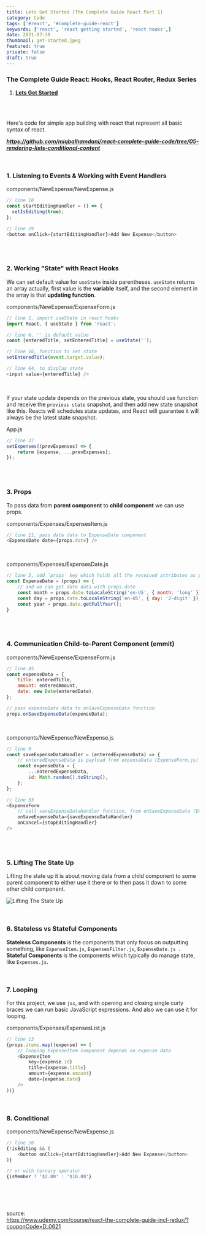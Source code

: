 ```yaml
---
title: Lets Get Started [The Complete Guide React Part 1]
category: Code
tags: ['#react', '#complete-guide-react']
keywords: ['react', 'react getting started', 'react hooks',]
date: 2021-07-30
thumbnail: get-started.jpeg
featured: true
private: false
draft: true
---
```


### The Complete Guide React: Hooks, React Router, Redux Series
1. **[Lets Get Started](#)**

<br />
<br />

Here's code for simple app building with react that represent all basic syntax of react.

***https://github.com/miqbalhamdani/react-complete-guide-code/tree/05-rendering-lists-conditional-content***

<br />

### 1. Listening to Events & Working with Event Handlers
components/NewExpense/NewExpense.js
```js
// line 18
const startEditingHandler = () => {
  setIsEditing(true);
};

// line 29
<button onClick={startEditingHandler}>Add New Expense</button>
```

<br />
<br />

### 2. Working "State" with React Hooks

We can set default value for `useState` inside parentheses. `useState` returns an array actually, first value is the **variable** itself, and the second element in the array is that **updating function**.

components/NewExpense/ExpenseForm.js
```js
// line 1, import useState in react hooks
import React, { useState } from 'react';

// line 6, '' is default value
const [enteredTitle, setEnteredTitle] = useState('');

// line 16, function to set state
setEnteredTitle(event.target.value);

// line 64, to display state
<input value={enteredTitle} />
```

<br />

If your state update depends on the previous state, you should use function and receive the `previous state` snapshot, and then add new state snapshot like this.
Reacts will schedules state updates, and React will guarantee it will always be the latest state snapshot.

App.js
```js
// line 37
setExpenses((prevExpenses) => {
    return [expense, ...prevExpenses];
});
```

<br />
<br />

### 3. Props
To pass data from **parent component** to **child component** we can use props.

components/Expenses/ExpensesItem.js
```js
// line 11, pass date data to ExpenseDate component
<ExpenseDate date={props.date} />
```

<br />

components/Expenses/ExpensesDate.js
```js
// line 5, add `props` key which holds all the received attributes as properties
const ExpenseDate = (props) => {
    // and we can get date data with props.date
    const month = props.date.toLocaleString('en-US', { month: 'long' });
    const day = props.date.toLocaleString('en-US', { day: '2-digit' });
    const year = props.date.getFullYear();
}
```

<br />
<br />

### 4. Communication Child-to-Parent Component (emmit)

components/NewExpense/ExpenseForm.js
```js
// line 45
const expenseData = {
    title: enteredTitle,
    amount: enteredAmount,
    date: new Date(enteredDate),
};

// pass expenseData data to onSaveExpenseData function
props.onSaveExpenseData(expenseData);
```

<br />

components/NewExpense/NewExpense.js
```js
// line 9
const saveExpenseDataHandler = (enteredExpenseData) => {
    // enteredExpenseData is payload from expenseData (ExpenseForm.js)
    const expenseData = {
        ...enteredExpenseData,
        id: Math.random().toString(),
    };
};

// line 33
<ExpenseForm
    // call saveExpenseDataHandler function, from onSaveExpenseData (ExpenseForm.js)
    onSaveExpenseData={saveExpenseDataHandler}
    onCancel={stopEditingHandler}
/>
```

<br />
<br />

### 5. Lifting The State Up

Lifting the state up it is about moving data from a child component to some parent component to either use it there or to then pass it down to some other child component.

![Lifting The State Up](./lifting-state-up.png)

<br />

### 6. Stateless vs Stateful Components

**Stateless Components** is the components that only focus on outputting something, like `ExpenseItem.js`, `ExpensesFilter.js`, `ExpenseDate.js
`. **Stateful Components** is the components which typically do manage state, like `Expenses.js`.

<br />

### 7. Looping

For this project, we use `jsx`, and with opening and closing single curly braces we can run basic JavaScript expressions. And also we can use it for looping.

components/Expenses/ExpensesList.js
```js
// line 13
{props.items.map((expense) => (
    // looping ExpenseItem component depends on expense data
    <ExpenseItem
        key={expense.id}
        title={expense.title}
        amount={expense.amount}
        date={expense.date}
    />
))}
```

<br />

### 8. Conditional

components/NewExpense/NewExpense.js
```js
// line 28
{!isEditing && (
    <button onClick={startEditingHandler}>Add New Expense</button>
)}

// or with ternary operator
{isMember ? '$2.00' : '$10.00'}
```

<br />
<br />
<br />

source: <br />
https://www.udemy.com/course/react-the-complete-guide-incl-redux/?couponCode=D_0621
